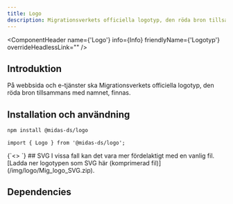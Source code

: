 ```yaml
---
title: Logo
description: Migrationsverkets officiella logotyp, den röda bron tillsammans med namnet
---
```



<ComponentHeader name={'Logo'} info={Info} friendlyName={'Logotyp'} overrideHeadlessLink="" />

## Introduktion

På webbsida och e-tjänster ska Migrationsverkets officiella logotyp, den röda bron tillsammans med namnet, finnas.

## Installation och användning

```bash npm2yarn
npm install @midas-ds/logo
```

```tsx
import { Logo } from '@midas-ds/logo';
```

<LiveCodeBlock scope={{Logo}}>
{`<>
    <Logo/>
    <Logo background/>
    <Logo dark/>
    <Logo dark background/>
    <Logo size={'small'}/>
</>`}
</LiveCodeBlock>
## SVG
I vissa fall kan det vara mer fördelaktigt med en vanlig fil. [Ladda ner logotypen som SVG här (komprimerad fil)](/img/logo/Mig_logo_SVG.zip).

## Dependencies
<ComponentFooter info={Info}/>
